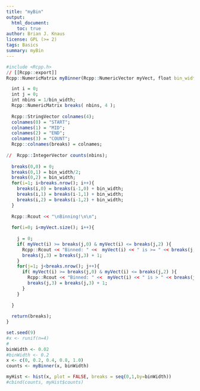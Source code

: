 ```yaml
---
title: "myBin"
output:
  html_document:
    toc: true
author: Brian J. Knaus
license: GPL (>= 2)
tags: Basics
summary: myBin
---
```





```r
#include <Rcpp.h>
// [[Rcpp::export]]
Rcpp::NumericMatrix myBinner(Rcpp::NumericVector myVect, float bin_width = 0.2){

  int i = 0;
  int j = 0;
  int nbins = 1/bin_width;
  Rcpp::NumericMatrix breaks( nbins, 4 );
  
  Rcpp::StringVector colnames(4);
  colnames(0) = "START";
  colnames(1) = "MID";
  colnames(2) = "END";
  colnames(3) = "COUNT";
  Rcpp::colnames(breaks) = colnames;
  
//  Rcpp::IntegerVector counts(nbins);
  
  breaks(0,0) = 0;
  breaks(0,1) = bin_width/2;
  breaks(0,2) = bin_width;
  for(i=1; i<breaks.nrow(); i++){
    breaks(i,0) = breaks(i-1,0) + bin_width;
    breaks(i,1) = breaks(i-1,1) + bin_width;
    breaks(i,2) = breaks(i-1,2) + bin_width;
  }
  
  Rcpp::Rcout << "\nBinning!\n\n";
  
  for(i=0; i<myVect.size(); i++){
    
    j = 0;
    if( myVect(i) >= breaks(j,0) & myVect(i) <= breaks(j,2) ){
      Rcpp::Rcout << "Binned: " <<  myVect(i) << " is >= " << breaks(j,0) << " & <= " << breaks(j,2) << "\n";
      breaks(j,3) = breaks(j,3) + 1;
    }    
    for(j=1; j<breaks.nrow(); j++){
      if( myVect(i) >= breaks(j,0) & myVect(i) <= breaks(j,2) ){
        Rcpp::Rcout << "Binned: " <<  myVect(i) << " is > " << breaks(j,0) << " & <= " << breaks(j,2) << "\n";
        breaks(j,3) = breaks(j,3) + 1;
      }
    }
    
  }
  
  return(breaks);  
}

```




```r
set.seed(9)
#x <- runif(n=4)
#
binWidth <- 0.02
#binWidth <- 0.2
x <- c(0, 0.2, 0.4, 0.8, 1.0)
counts <- myBinner(x, binWidth)

myHist <- hist(x, plot = FALSE, breaks = seq(0,1,by=binWidth))
#cbind(counts, myHist$counts)
```





